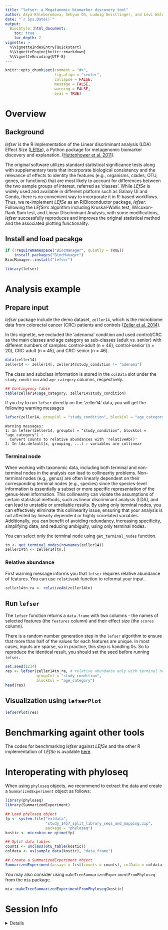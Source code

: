 ```yaml
---
title: "lefser: a Megatanomic biomarker discovery tool"
author: Asya Khleborodova, Sehyun Oh, Ludwig Geistlinger, and Levi Waldron
date: "`r Sys.Date()`"
output:
  BiocStyle::html_document:
    toc: true
    toc_depth: 2
vignette: >
  %\VignetteIndexEntry{Quickstart}
  %\VignetteEngine{knitr::rmarkdown}
  %\VignetteEncoding{UTF-8}
---
```


```r
knitr::opts_chunk$set(comment = "#>", 
                      fig.align = "center",
                      collapse = FALSE, 
                      message = FALSE, 
                      warning = FALSE, 
                      eval = TRUE)
```

# Overview
## Background
*lefser* is the R implementation of the Linear discriminant analysis (LDA) 
Effect Size ([LEfSe][]), a Python package for metagenomic biomarker discovery 
and explanation. ([Huttenhower et al. 2011][]).

The original software utilizes standard statistical significance tests along 
with supplementary tests that incorporate biological consistency and the 
relevance of effects to identity the features (e.g., organisms, clades, OTU, 
genes, or functions) that are most likely to account for differences between 
the two sample groups of interest, referred as ‘classes’. While *LEfSe* is 
widely used and available in different platform such as Galaxy UI and Conda, 
there is no convenient way to incorporate it in R-based workflows. Thus, we 
re-implement *LEfSe* as an R/Bioconductor package, *lefser*. Following the 
*LEfSe*‘s algorithm including Kruskal-Wallis test, Wilcoxon-Rank Sum test, 
and Linear Discriminant Analysis, with some modifications, *lefser* 
successfully reproduces and improves the original statistical method and 
the associated plotting functionality.

[LEfSe]: https://huttenhower.sph.harvard.edu/galaxy/
[Huttenhower et al. 2011]: https://www.ncbi.nlm.nih.gov/pmc/articles/PMC3218848/


## Install and load pacakge
```r
if (!requireNamespace("BiocManager", quietly = TRUE))
    install.packages("BiocManager")
BiocManager::install("lefser")
```

```r
library(lefser)
```

# Analysis example
## Prepare input

*lefser* package include the demo dataset, `zeller14`, which is the 
microbiome data from colorectal cancer (CRC) patients and controls 
([Zeller et al. 2014][]). 

In this vignette, we excluded the 'adenoma' condition and used control/CRC 
as the main classes and age category as sub-classes (adult vs. senior) with 
different numbers of samples: control-adult (n = 46), control-senior (n = 20), 
CRC-adult (n = 45), and CRC-senior (n = 46). 

[Zeller et al. 2014]: https://www.embopress.org/doi/full/10.15252/msb.20145645

```r
data(zeller14)
zeller14 <- zeller14[, zeller14$study_condition != "adenoma"]
```

The class and subclass information is stored in the `colData` slot under the
`study_condition` and `age_category` columns, respectively. 

```r
## Contingency table
table(zeller14$age_category, zeller14$study_condition)
```

If you try to run `lefser` directly on the 'zeller14' data, you will get the
following warning messages
```r
lefser(zeller14, groupCol = "study_condition", blockCol = "age_category")
```

```
Warning messages:
1: In lefser(zeller14, groupCol = "study_condition", blockCol = "age_category") :
  Convert counts to relative abundances with 'relativeAb()'
2: In lda.default(x, grouping, ...) : variables are collinear
```

### Terminal node
When working with taxonomic data, including both terminal and non-terminal 
nodes in the analysis can lead to collinearity problems. Non-terminal nodes 
(e.g., genus) are often linearly dependent on their corresponding terminal 
nodes (e.g., species) since the species-level information is essentially a 
subset or more specific representation of the genus-level information. This 
collinearity can violate the assumptions of certain statistical methods, such 
as linear discriminant analysis (LDA), and can lead to unstable or unreliable 
results. By using only terminal nodes, you can effectively eliminate this 
collinearity issue, ensuring that your analysis is not affected by linearly 
dependent or highly correlated variables. Additionally, you can benefit of 
avoiding redundancy, increasing specificity, simplifying data, and reducing
ambiguity, using only terminal nodes.

You can select only the terminal node using `get_terminal_nodes` function. 

```r
tn <- get_terminal_nodes(rownames(zeller14))
zeller14tn <- zeller14[tn,]
```


### Relative abundance
First warning message informs you that `lefser` requires relative abundance of
features. You can use `relativeAb` function to reformat your input. 

```r
zeller14tn_ra <- relativeAb(zeller14tn)
```


## Run `lefser`
The `lefser` function returns a `data.frame` with two columns - the names of 
selected features (the `features` column) and their effect size (the `scores` 
column).

There is a random number generation step in the `lefser` algorithm to ensure 
that more than half of the values for each features are unique. In most cases, 
inputs are sparse, so in practice, this step is handling 0s. So to reproduce
the identical result, you should set the seed before running `lefser`.

```r
set.seed(1234)
res <- lefser(zeller14tn_ra, # relative abundance only with terminal nodes
              groupCol = "study_condition", 
              blockCol = "age_category")
head(res)
```


## Visualization using `lefserPlot`
```r
lefserPlot(res)
```


# Benchmarking againt other tools
The codes for benchmarking *lefser* against *LEfSe* and the other R
implementation of *LEfSe* is available [here][].

[here]: https://github.com/shbrief/lefserBenchmarking



# Interoperating with phyloseq
When using `phyloseq` objects, we recommend to extract the data and create a
`SummarizedExperiment` object as follows:

```r
library(phyloseq)
library(SummarizedExperiment)

## Load phyloseq object
fp <- system.file("extdata", 
                  "study_1457_split_library_seqs_and_mapping.zip",
                  package = "phyloseq")
kostic <- microbio_me_qiime(fp)

## Split data tables
counts <- unclass(otu_table(kostic))
coldata <- as(sample_data(kostic), "data.frame")

## Create a SummarizedExperiment object
SummarizedExperiment(assays = list(counts = counts), colData = coldata)
```

You may also consider using `makeTreeSummarizedExperimentFromPhyloseq` from 
the `mia` package.
```r
mia::makeTreeSummarizedExperimentFromPhyloseq(kostic)
```




# Session Info

<details>
```r
sessionInfo()
```
</details>

